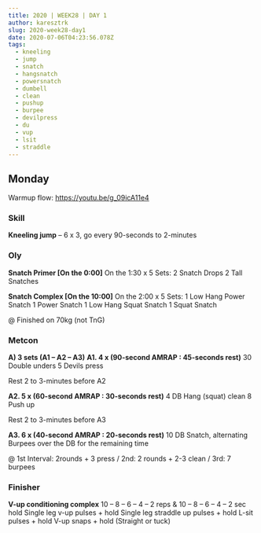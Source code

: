 ```yaml
---
title: 2020 | WEEK28 | DAY 1
author: karesztrk
slug: 2020-week28-day1
date: 2020-07-06T04:23:56.078Z
tags:
  - kneeling
  - jump
  - snatch
  - hangsnatch
  - powersnatch
  - dumbell
  - clean
  - pushup
  - burpee
  - devilpress
  - du
  - vup
  - lsit
  - straddle
---
```


## Monday

Warmup flow: <https://youtu.be/g_09icA11e4>

### Skill

**Kneeling jump** – 6 x 3, go every 90-seconds to 2-minutes

### Oly

**Snatch Primer [On the 0:00]**
On the 1:30 x 5 Sets:
2 Snatch Drops
2 Tall Snatches

**Snatch Complex [On the 10:00]**
On the 2:00 x 5 Sets:
1 Low Hang Power Snatch
1 Power Snatch
1 Low Hang Squat Snatch
1 Squat Snatch

@ Finished on 70kg (not TnG)

### Metcon

**A) 3 sets (A1 – A2 – A3)**
**A1. 4 x (90-second AMRAP : 45-seconds rest)**
30 Double unders
5 Devils press

Rest 2 to 3-minutes before A2

**A2. 5 x (60-second AMRAP : 30-seconds rest)**
4 DB Hang (squat) clean
8 Push up

Rest 2 to 3-minutes before A3

**A3. 6 x (40-second AMRAP : 20-seconds rest)**
10 DB Snatch, alternating
Burpees over the DB for the remaining time

@ 1st Interval: 2rounds + 3 press / 2nd: 2 rounds + 2-3 clean / 3rd: 7 burpees

### Finisher

**V-up conditioning complex**
10 – 8 – 6 – 4 – 2 reps & 10 – 8 – 6 – 4 – 2 sec hold
Single leg v-up pulses + hold
Single leg straddle up pulses + hold
L-sit pulses + hold
V-up snaps + hold (Straight or tuck)
